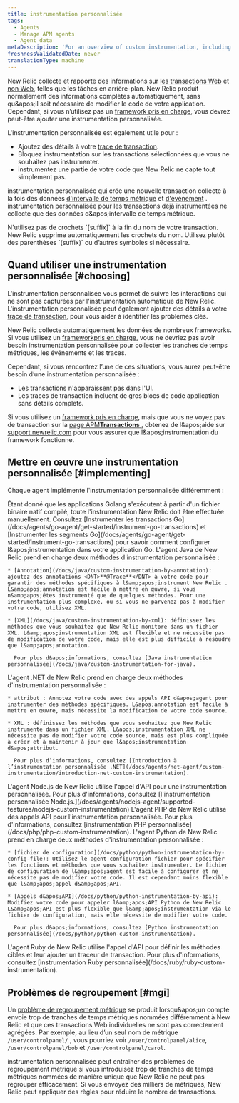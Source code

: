 ```yaml
---
title: instrumentation personnalisée
tags:
  - Agents
  - Manage APM agents
  - Agent data
metaDescription: 'For an overview of custom instrumentation, including examples, best practices, and a quick reference by New Relic agent, start here.'
freshnessValidatedDate: never
translationType: machine
---
```


New Relic collecte et rapporte des informations sur [les transactions Web](/docs/apm/transactions/intro-transactions/transactions-new-relic-apm) et [non Web](/docs/apm/transactions/intro-transactions/monitor-background-processes-other-non-web-transactions), telles que les tâches en arrière-plan. New Relic produit normalement des informations complètes automatiquement, sans qu&amp;apos;il soit nécessaire de modifier le code de votre application. Cependant, si vous n’utilisez pas un [framework pris en charge](/docs/agents/manage-apm-agents/installation/compatibility-requirements), vous devrez peut-être ajouter une instrumentation personnalisée.

L&apos;instrumentation personnalisée est également utile pour :

* Ajoutez des détails à votre [trace de transaction](/docs/apm/transactions/transaction-traces/introduction-transaction-traces#find-view).
* Bloquez instrumentation sur les transactions sélectionnées que vous ne souhaitez pas instrumenter.
* instrumentez une partie de votre code que New Relic ne capte tout simplement pas.

instrumentation personnalisée qui crée une nouvelle transaction collecte à la fois des données [d&apos;intervalle de temps métrique](/docs/data-analysis/metrics/analyze-your-metrics/data-collection-metric-timeslice-event-data#timeslice-data) et [d&apos;événement](/docs/data-analysis/metrics/analyze-your-metrics/data-collection-metric-timeslice-event-data#event-data) . instrumentation personnalisée pour les transactions déjà instrumentées ne collecte que des données d&amp;apos;intervalle de temps métrique.

<Callout variant="important">
  N&apos;utilisez pas de crochets `[suffix]` à la fin du nom de votre transaction. New Relic supprime automatiquement les crochets du nom. Utilisez plutôt des parenthèses `(suffix)` ou d’autres symboles si nécessaire.
</Callout>

## Quand utiliser une instrumentation personnalisée [#choosing]

L&apos;instrumentation personnalisée vous permet de suivre les interactions qui ne sont pas capturées par l&apos;instrumentation automatique de New Relic. L&apos;instrumentation personnalisée peut également ajouter des détails à votre [trace de transaction](/docs/traces/transaction-traces), pour vous aider à identifier les problèmes clés.

New Relic collecte automatiquement les données de nombreux frameworks. Si vous utilisez un [frameworkpris en charge](/docs/agents/manage-apm-agents/installation/compatibility-requirements), vous ne devriez pas avoir besoin instrumentation personnalisée pour collecter les tranches de temps métriques, les événements et les traces.

Cependant, si vous rencontrez l’une de ces situations, vous aurez peut-être besoin d’une instrumentation personnalisée :

* Les transactions n&apos;apparaissent pas dans l&apos;UI.
* Les traces de transaction incluent de gros blocs de code application sans détails complets.

Si vous utilisez un [framework pris en charge](/docs/agents/manage-apm-agents/installation/compatibility-requirements), mais que vous ne voyez pas de transaction sur la [page APM<DNT>**Transactions**</DNT> ](/docs/applications-menu/transactions-dashboard), obtenez de l&amp;apos;aide sur [support.newrelic.com](https://support.newrelic.com) pour vous assurer que l&amp;apos;instrumentation du framework fonctionne.

## Mettre en œuvre une instrumentation personnalisée [#implementing]

Chaque agent implémente l&apos;instrumentation personnalisée différemment :

<CollapserGroup>
  <Collapser id="go" title="Instrumentation Go personnalisée">
    Étant donné que les applications Golang s&apos;exécutent à partir d&apos;un fichier binaire natif compilé, toute l&apos;instrumentation New Relic doit être effectuée manuellement. Consultez [Instrumenter les transactions Go](/docs/agents/go-agent/get-started/instrument-go-transactions) et [Instrumenter les segments Go](/docs/agents/go-agent/get-started/instrument-go-transactions) pour savoir comment configurer l&amp;apos;instrumentation dans votre application Go.
  </Collapser>

  <Collapser id="java" title="Java instrumentation personnalisée">
    L&apos;agent Java de New Relic prend en charge deux méthodes d&apos;instrumentation personnalisée :

    * [Annotation](/docs/java/custom-instrumentation-by-annotation): ajoutez des annotations <DNT>**@Trace**</DNT> à votre code pour garantir des méthodes spécifiques à l&amp;apos;instrument New Relic . L&amp;apos;annotation est facile à mettre en œuvre, si vous n&amp;apos;êtes instrumenté que de quelques méthodes. Pour une instrumentation plus complexe, ou si vous ne parvenez pas à modifier votre code, utilisez XML.

    * [XML](/docs/java/custom-instrumentation-by-xml): définissez les méthodes que vous souhaitez que New Relic monitore dans un fichier XML. L&amp;apos;instrumentation XML est flexible et ne nécessite pas de modification de votre code, mais elle est plus difficile à résoudre que l&amp;apos;annotation.

      Pour plus d&apos;informations, consultez [Java instrumentation personnalisée](/docs/java/custom-instrumentation-for-java).
  </Collapser>

  <Collapser id="dotnet" title="Instrumentation .NET personnalisée">
    L&apos;agent .NET de New Relic prend en charge deux méthodes d&apos;instrumentation personnalisée :

    * attribut : Annotez votre code avec des appels API d&apos;agent pour instrumenter des méthodes spécifiques. L&apos;annotation est facile à mettre en œuvre, mais nécessite la modification de votre code source.

    * XML : définissez les méthodes que vous souhaitez que New Relic instrumente dans un fichier XML. L&apos;instrumentation XML ne nécessite pas de modifier votre code source, mais est plus compliquée à créer et à maintenir à jour que l&apos;instrumentation d&apos;attribut.

      Pour plus d’informations, consultez [Introduction à l’instrumentation personnalisée .NET](/docs/agents/net-agent/custom-instrumentation/introduction-net-custom-instrumentation).
  </Collapser>

  <Collapser id="nodejs" title="Node.js instrumentation personnalisée">
    L&apos;agent Node.js de New Relic utilise l&apos;appel d&apos;API pour une instrumentation personnalisée. Pour plus d&apos;informations, consultez [l&apos;instrumentation personnalisée Node.js.](/docs/agents/nodejs-agent/supported-features/nodejs-custom-instrumentation)
  </Collapser>

  <Collapser id="php" title="instrumentation PHP personnalisée">
    L&apos;agent PHP de New Relic utilise des appels API pour l&apos;instrumentation personnalisée. Pour plus d&apos;informations, consultez [instrumentation PHP personnalisée](/docs/php/php-custom-instrumentation).
  </Collapser>

  <Collapser id="python" title="Python instrumentation personnalisée">
    L&apos;agent Python de New Relic prend en charge deux méthodes d&apos;instrumentation personnalisée :

    * [fichier de configuration](/docs/python/python-instrumentation-by-config-file): Utilisez le agent configuration fichier pour spécifier les fonctions et méthodes que vous souhaitez instrumenter. Le fichier de configuration de l&amp;apos;agent est facile à configurer et ne nécessite pas de modifier votre code. Il est cependant moins flexible que l&amp;apos;appel d&amp;apos;API.

    * [Appels d&apos;API](/docs/python/python-instrumentation-by-api): Modifiez votre code pour appeler l&amp;apos;API Python de New Relic. L&amp;apos;API est plus flexible que l&amp;apos;instrumentation via le fichier de configuration, mais elle nécessite de modifier votre code.

      Pour plus d&apos;informations, consultez [Python instrumentation personnalisée](/docs/python/python-custom-instrumentation).
  </Collapser>

  <Collapser id="ruby" title="Ruby instrumentation personnalisée">
    L&apos;agent Ruby de New Relic utilise l&apos;appel d&apos;API pour définir les méthodes cibles et leur ajouter un traceur de transaction. Pour plus d&apos;informations, consultez [instrumentation Ruby personnalisée](/docs/ruby/ruby-custom-instrumentation).
  </Collapser>
</CollapserGroup>

## Problèmes de regroupement [#mgi]

Un [problème de regroupement métrique](/docs/agents/manage-apm-agents/troubleshooting/metric-grouping-issues) se produit lorsqu&amp;apos;un compte envoie trop de tranches de temps métriques nommées différemment à New Relic et que ces transactions Web individuelles ne sont pas correctement agrégées. Par exemple, au lieu d’un seul nom de métrique `/user/controlpanel/` , vous pourriez voir `/user/controlpanel/alice`, `/user/controlpanel/bob` et `/user/controlpanel/carol`.

instrumentation personnalisée peut entraîner des problèmes de regroupement métrique si vous introduisez trop de tranches de temps métriques nommées de manière unique que New Relic ne peut pas regrouper efficacement. Si vous envoyez des milliers de métriques, New Relic peut appliquer des règles pour réduire le nombre de transactions.